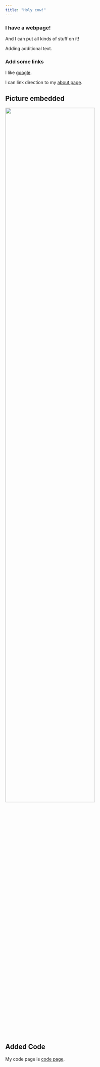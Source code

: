 ```yaml
---
title: "Holy cow!"
---
```


### I have a webpage!

And I can put all kinds of stuff on it!

Adding additional text. 


### Add some links

I like [google](https://www.google.com). 

I can link direction to my [about page](about.html).

## Picture embedded 

<img src="images/machu.jpg" style="width:75%">

## Added Code

My code page is [code page](code.html).
